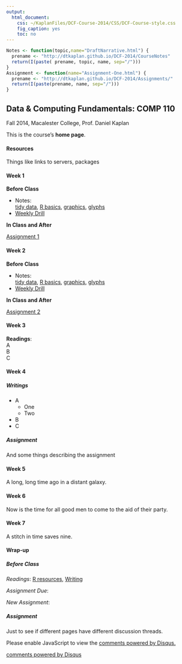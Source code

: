 ```yaml
---
output:
  html_document:
    css: ~/KaplanFiles/DCF-Course-2014/CSS/DCF-Course-style.css
    fig_caption: yes
    toc: no
---
```


<link rel="stylesheet" href="http://maxcdn.bootstrapcdn.com/bootstrap/3.2.0/css/bootstrap.min.css">
<link rel="stylesheet" href="http://maxcdn.bootstrapcdn.com/bootstrap/3.2.0/css/bootstrap-theme.min.css">
<script src="http://ajax.googleapis.com/ajax/libs/jquery/1.11.1/jquery.min.js"></script>
<script src="http://maxcdn.bootstrapcdn.com/bootstrap/3.2.0/js/bootstrap.min.js"></script>

```r
Notes <- function(topic,name="DraftNarrative.html") {
  prename <- "http://dtkaplan.github.io/DCF-2014/CourseNotes"
  return(I(paste( prename, topic, name, sep="/")))
} 
Assignment <- function(name="Assignment-One.html") {
  prename <- "http://dtkaplan.github.io/DCF-2014/Assignments/"
  return(I(paste(prename, name, sep="/")))
}
````

<h2>Data & Computing Fundamentals: COMP 110</h2> 

<div class="subtitle">Fall 2014, Macalester College, Prof. Daniel Kaplan</div>

This is the course's **home page**.  

<div class="container">
 <div class="row">
  <div class="col-sm-6 col-md-4 col-lg-3">
  <h4>Resources</h4>
  
  Things like links to servers, packages
  </div>
  <div class="col-sm-6 col-md-4 col-lg-3">
<h4 title="Wed. 11 Sept." class="this-week">Week 1</h4> 

**Before Class**   

* Notes:    
    [tidy data](`r Notes("DataOrganization")`),
    [R basics](`r Notes("Rbasics")`),
    [graphics](`r Notes("GraphicsConstructDeconstruct")`),
    [glyphs](`r Notes("GraphicsConstructDeconstruct","glyphs.html")`)
* [Weekly Drill]()
  
**In Class and After**    
  
[Assignment 1](`r Assignment("Assignment-One")`)
  </div>
  <div class="clearfix visible-sm-block"></div>
   <div class="col-sm-6 col-md-4 col-lg-3">
   <h4 title="Wed. 18 Sept.">Week 2</h4>
   
**Before Class**   

* Notes:    
    [tidy data](`r Notes("DataOrganization")`),
    [R basics](`r Notes("Rbasics")`),
    [graphics](`r Notes("GraphicsConstructDeconstruct")`),
    [glyphs](`r Notes("GraphicsConstructDeconstruct","glyphs.html")`)
* [Weekly Drill]()
  
**In Class and After**    
  
[Assignment 2](`r Assignment("Assignment-Two")`)
   </div>
   <div class="clearfix visible-md-block"></div>
   <div class="col-sm-6 col-md-4 col-lg-3">
   <h4>Week 3</h4>
**Readings**:    
A    
B    
C    
   
   </div>
   <div class="clearfix visible-sm-block"></div>
   <div class="clearfix visible-lg-block"></div>
   <div class="col-sm-6 col-md-4 col-lg-3">
   <h4>Week 4</h4>
##### Writings
* A    
    * One
    * Two
* B    
* C 

##### Assignment
And some things describing the assignment 
   </div>
   <div class="col-sm-6 col-md-4 col-lg-3">
   <h4>Week 5</h4>
   
A long, long time ago in a distant galaxy.   
   </div>
   <div class="clearfix visible-sm-block"></div>
   <div class="clearfix visible-md-block"></div>
   <div class="col-sm-6 col-md-4 col-lg-3">
   <h4>Week 6</h4>
   
Now is the time for all good men to come to the aid of their party.
   </div>
   <div class="col-sm-6 col-md-4 col-lg-3">
   <h4>Week 7</h4>
A stitch in time saves nine.   
   
   </div>
   <div class="clearfix visible-sm-block"></div>
   <div class="clearfix visible-lg-block"></div>
   <div class="col-sm-6 col-md-4 col-lg-3">
   <h4>Wrap-up</h4>
##### Before Class

*Readings*: [R resources](http://www.macalester.edu), [Writing](http://www.macalester.edu)


*Assignment Due*:

*New Assignment*:

##### Assignment 
   </div>
   <div class="clearfix visible-md-block"></div>
  </div>
 </div>





Just to see if different pages have different discussion threads.




<div id="disqus_thread"></div>
<script type="text/javascript">
/* * * CONFIGURATION VARIABLES: EDIT BEFORE PASTING INTO YOUR WEBPAGE * * */
var disqus_shortname = 'dcf2014'; // required: replace example with your forum shortname

/* * * DON'T EDIT BELOW THIS LINE * * */
(function() {
  var dsq = document.createElement('script'); dsq.type = 'text/javascript'; dsq.async = true;
  dsq.src = '//' + disqus_shortname + '.disqus.com/embed.js';
  (document.getElementsByTagName('head')[0] || document.getElementsByTagName('body')[0]).appendChild(dsq);
})();
</script>
<noscript>Please enable JavaScript to view the <a href="http://disqus.com/?ref_noscript">comments powered by Disqus.</a></noscript>
<a href="http://disqus.com" class="dsq-brlink">comments powered by <span class="logo-disqus">Disqus</span></a>
    
